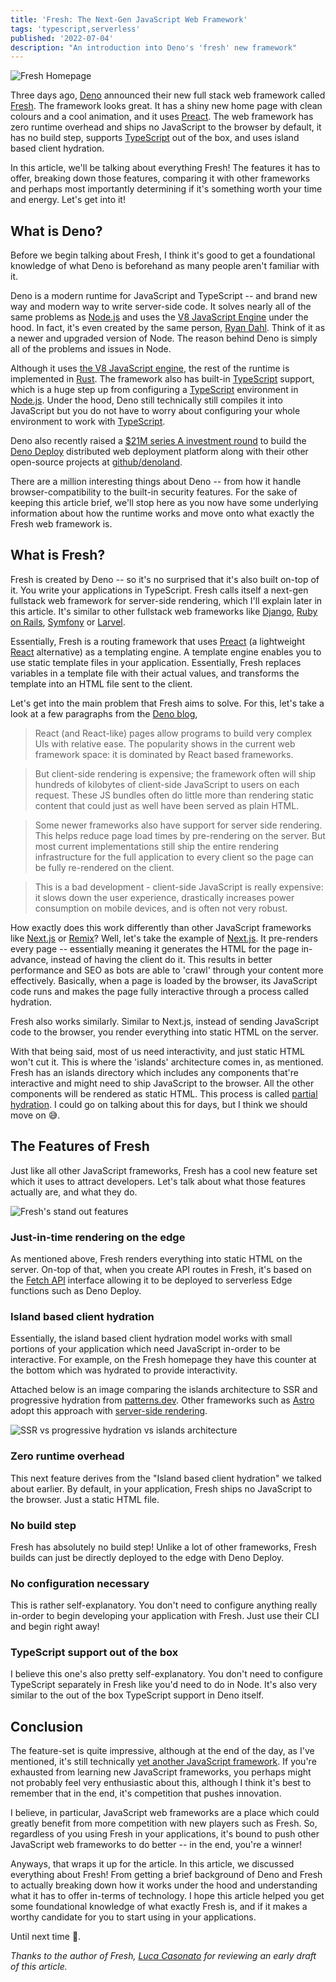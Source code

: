 ```yaml
---
title: 'Fresh: The Next-Gen JavaScript Web Framework'
tags: 'typescript,serverless'
published: '2022-07-04'
description: "An introduction into Deno's 'fresh' new framework"
---
```


![Fresh Homepage](https://dev-to-uploads.s3.amazonaws.com/uploads/articles/6dre0h7reim1xq9eg87b.gif)

Three days ago, [Deno] announced their new full stack web framework called [Fresh]. The framework looks great. It has a shiny new home page with clean colours and a cool animation, and it uses [Preact](https://preactjs.com/). The web framework has zero runtime overhead and ships no JavaScript to the browser by default, it has no build step, supports [TypeScript] out of the box, and uses island based client hydration.

In this article, we'll be talking about everything Fresh! The features it has to offer, breaking down those features, comparing it with other frameworks and perhaps most importantly determining if it's something worth your time and energy. Let's get into it!

## What is Deno?

Before we begin talking about Fresh, I think it's good to get a foundational knowledge of what Deno is beforehand as many people aren't familiar with it.

Deno is a modern runtime for JavaScript and TypeScript -- and brand new way and modern way to write server-side code. It solves nearly all of the same problems as [Node.js] and uses the [V8 JavaScript Engine](https://v8.dev/) under the hood. In fact, it's even created by the same person, [Ryan Dahl](https://github.com/ry). Think of it as a newer and upgraded version of Node. The reason behind Deno is simply all of the problems and issues in Node.

Although it uses [the V8 JavaScript engine](https://v8.dev/), the rest of the runtime is implemented in [Rust](https://www.rust-lang.org/). The framework also has built-in [TypeScript] support, which is a huge step up from configuring a [TypeScript] environment in [Node.js]. Under the hood, Deno still technically still compiles it into JavaScript but you do not have to worry about configuring your whole environment to work with [TypeScript].

Deno also recently raised a [$21M series A investment round](https://deno.com/blog/series-a) to build the [Deno Deploy](https://deno.com/) distributed web deployment platform along with their other open-source projects at [github/denoland](https://github.com/denoland).

There are a million interesting things about Deno -- from how it handle browser-compatibility to the built-in security features. For the sake of keeping this article brief, we'll stop here as you now have some underlying information about how the runtime works and move onto what exactly the Fresh web framework is.

## What is Fresh?

Fresh is created by Deno -- so it's no surprised that it's also built on-top of it. You write your applications in TypeScript. Fresh calls itself a next-gen fullstack web framework for server-side rendering, which I'll explain later in this article. It's similar to other fullstack web frameworks like [Django](https://www.djangoproject.com/), [Ruby on Rails](https://rubyonrails.org/), [Symfony](https://symfony.com/) or [Larvel](https://laravel.com/).

Essentially, Fresh is a routing framework that uses [Preact](https://preactjs.com/) (a lightweight [React](https://reactjs.org) alternative) as a templating engine. A template engine enables you to use static template files in your application. Essentially, Fresh replaces variables in a template file with their actual values, and transforms the template into an HTML file sent to the client.

Let's get into the main problem that Fresh aims to solve. For this, let's take a look at a few paragraphs from the [Deno blog](https://deno.com/blog/fresh-is-stable),

> React (and React-like) pages allow programs to build very complex UIs with relative ease. The popularity shows in the current web framework space: it is dominated by React based frameworks.

> But client-side rendering is expensive; the framework often will ship hundreds of kilobytes of client-side JavaScript to users on each request. These JS bundles often do little more than rendering static content that could just as well have been served as plain HTML.

> Some newer frameworks also have support for server side rendering. This helps reduce page load times by pre-rendering on the server. But most current implementations still ship the entire rendering infrastructure for the full application to every client so the page can be fully re-rendered on the client.

> This is a bad development - client-side JavaScript is really expensive: it slows down the user experience, drastically increases power consumption on mobile devices, and is often not very robust.

How exactly does this work differently than other JavaScript frameworks like [Next.js] or [Remix]? Well, let's take the example of [Next.js]. It pre-renders every page -- essentially meaning it generates the HTML for the page in-advance, instead of having the client do it. This results in better performance and SEO as bots are able to 'crawl' through your content more effectively. Basically, when a page is loaded by the browser, its JavaScript code runs and makes the page fully interactive through a process called hydration.

Fresh also works similarly. Similar to Next.js, instead of sending JavaScript code to the browser, you render everything into static HTML on the server.

With that being said, most of us need interactivity, and just static HTML won't cut it. This is where the 'islands' architecture comes in, as mentioned. Fresh has an islands directory which includes any components that're interactive and might need to ship JavaScript to the browser. All the other components will be rendered as static HTML. This process is called [partial hydration](https://ajcwebdev.com/what-is-partial-hydration-and-why-is-everyone-talking-about-it). I could go on talking about this for days, but I think we should move on 😅.

## The Features of Fresh

Just like all other JavaScript frameworks, Fresh has a cool new feature set which it uses to attract developers. Let's talk about what those features actually are, and what they do.

![Fresh's stand out features](https://dev-to-uploads.s3.amazonaws.com/uploads/articles/9drbw4m6mj92e8bj5ltg.png)

### Just-in-time rendering on the edge

As mentioned above, Fresh renders everything into static HTML on the server. On-top of that, when you create API routes in Fresh, it's based on the [Fetch API](https://developer.mozilla.org/en-US/docs/Web/API/Fetch_API) interface allowing it to be deployed to serverless Edge functions such as Deno Deploy.

### Island based client hydration

Essentially, the island based client hydration model works with small portions of your application which need JavaScript in-order to be interactive. For example, on the Fresh homepage they have this counter at the bottom which was hydrated to provide interactivity.

Attached below is an image comparing the islands architecture to SSR and progressive hydration from [patterns.dev](https://www.patterns.dev/). Other frameworks such as [Astro](https://astro.build) adopt this approach with [server-side rendering](https://astro.build/blog/experimental-server-side-rendering/).

![SSR vs progressive hydration vs islands architecture](https://dev-to-uploads.s3.amazonaws.com/uploads/articles/4ew4boqch6xn41cvudun.png)

### Zero runtime overhead

This next feature derives from the "Island based client hydration" we talked about earlier. By default, in your application, Fresh ships no JavaScript to the browser. Just a static HTML file.

### No build step

Fresh has absolutely no build step! Unlike a lot of other frameworks, Fresh builds can just be directly deployed to the edge with Deno Deploy.

### No configuration necessary

This is rather self-explanatory. You don't need to configure anything really in-order to begin developing your application with Fresh. Just use their CLI and begin right away!

### TypeScript support out of the box

I believe this one's also pretty self-explanatory. You don't need to configure TypeScript separately in Fresh like you'd need to do in Node. It's also very similar to the out of the box TypeScript support in Deno itself.

## Conclusion

The feature-set is quite impressive, although at the end of the day, as I've mentioned, it's still technically [yet another JavaScript framework](https://css-tricks.com/yet-another-javascript-framework/). If you're exhausted from learning new JavaScript frameworks, you perhaps might not probably feel very enthusiastic about this, although I think it's best to remember that in the end, it's competition that pushes innovation.

I believe, in particular, JavaScript web frameworks are a place which could greatly benefit from more competition with new players such as Fresh. So, regardless of you using Fresh in your applications, it's bound to push other JavaScript web frameworks to do better -- in the end, you're a winner!

Anyways, that wraps it up for the article. In this article, we discussed everything about Fresh! From getting a brief background of Deno and Fresh to actually breaking down how it works under the hood and understanding what it has to offer in-terms of technology. I hope this article helped you get some foundational knowledge of what exactly Fresh is, and if it makes a worthy candidate for you to start using in your applications.

Until next time 👋.

_Thanks to the author of Fresh, [Luca Casonato](https://twitter.com/lcasdev) for reviewing an early draft of this article._

[deno]: https://deno.land/
[node.js]: https://nodejs.org
[fresh]: https://fresh.deno.dev/
[typescript]: https://typescriptlang.org
[next.js]: https://nextjs.org
[remix]: https://remix.run

